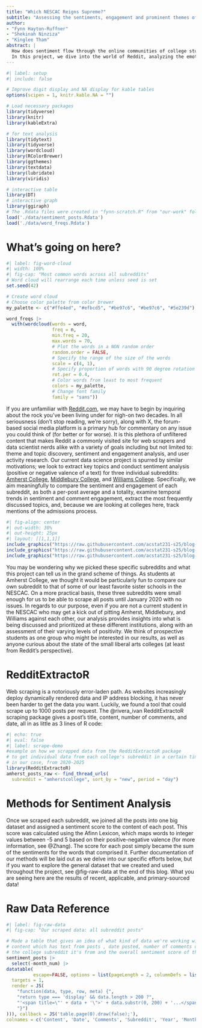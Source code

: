 ```yaml
---
title: "Which NESCAC Reigns Supreme?"
subtitle: "Assessing the sentiments, engagement and prominent themes of the Amherst, Middlebury, and Williams College subreddits"
author: 
- "Fynn Hayton-Ruffner"
- "Shekinah Ninziza"
- "Kinglee Tham"
abstract: |
  How does sentiment flow through the online communities of college students? What topics are most important to each group, and how have these conditions fluctuated with time?
  In this project, we dive into the world of Reddit, analyzing the emotional tone, engagement, and content of posts across three NESCAC college subreddits: Amherst, Middlebury, and Williams. By obtaining data in real-time using the @rivera_ivan RedditExtractoR scraping package, we examine positive negative valence, comment count, and content themes both over time and as a totality across the three forums. The goal is to explore within and cross subreddit patterns together to see if any discrepancies or global similarities emerge. Through text analysis and statistical modeling, we study how the words of students manifest the sentiment and thematic spectrum of their communities and how sentiment translates to engagement, with a particular focus on dicussions surrounding the admissions process.
---
```


```r
#| label: setup
#| include: false

# Improve digit display and NA display for kable tables
options(scipen = 1, knitr.kable.NA = "")

# Load necessary packages
library(tidyverse)
library(knitr)
library(kableExtra)

# for text analysis
library(tidytext)
library(tidyverse)
library(wordcloud)
library(RColorBrewer)
library(ggthemes)
library(textdata)
library(lubridate)
library(viridis)

# interactive table
library(DT)
# interactive graph
library(ggiraph)
# The .Rdata files were created in "fynn-scratch.R" from "our-work" folder
load('./data/sentiment_posts.Rdata')
load('./data/word_freqs.Rdata')
```

# What's going on here?

```r
#| label: fig-word-cloud
#| width: 100%
#| fig-cap: "Most common words across all subreddits"
# Word cloud will rearrange each time unless seed is set
set.seed(42)

# Create word cloud
# Choose color palette from color brewer
my_palette <- c("#ffe4ed", "#efbcd5", "#be97c6", "#be97c6", "#5e239d")

word_freqs |>
  with(wordcloud(words = word, 
                 freq = n,
                 min.freq = 20,
                 max.words = 70,
                 # Plot the words in a NON random order
                 random.order = FALSE,
                 # Specify the range of the size of the words
                 scale = c(4, 1),
                 # Specify proportion of words with 90 degree rotation
                 rot.per = 0.4,
                 # Color words from least to most frequent
                 colors = my_palette,
                 # Change font family
                 family = "sans"))
```

If you are unfamiliar with [Reddit.com](https://www.reddit.com/), we may have to begin by inquiring about the rock you've been living under for nigh-on two decades. In all seriousness (don't stop reading, we're sorry), along with X, the forum-based social media platform is a primary hub for commentary on any issue you could think of (for better or for worse). It is this plethora of unfiltered content that makes Reddit a commonly visited site for web scrapers and data scientist nerds alike with a variety of goals including but not limited to: theme and topic discovery, sentiment and engagement analysis, and user activity research. Our current data science project is spurred by similar motivations; we look to extract key topics and conduct sentiment analysis (positive or negative valence of a text) for three individual subreddits: [Amherst College](https://www.reddit.com/r/amherstcollege/), [Middlebury College](https://www.reddit.com/r/middlebury/), and [Williams College](https://www.reddit.com/r/WilliamsCollege/). Specifically, we aim meaningfully to compare the sentiment and engagement of each subreddit, as both a per-post average and a totality, examine temporal trends in sentiment and comment engagement, extract the most frequently discussed topics, and, because we are looking at colleges here, track mentions of the admissions process.

```r
#| fig-align: center
#| out-width: 30%
#| out-height: 25px
#| layout: [[1,1,1]]
include_graphics("https://raw.githubusercontent.com/acstat231-s25/blog-bobcat/refs/heads/main/images/mammoth.png") # Amherst icon
include_graphics("https://raw.githubusercontent.com/acstat231-s25/blog-bobcat/refs/heads/main/images/middlebury.png") # Middlebury icon
include_graphics("https://raw.githubusercontent.com/acstat231-s25/blog-bobcat/refs/heads/main/images/williams.png") # Williams icon
```

You may be wondering why we picked these specific subreddits and what this project can tell us in the grand scheme of things. As students at Amherst College, we thought it would be particularly fun to compare our own subreddit to that of some of our least favorite sister schools in the NESCAC. On a more practical basis, these three subreddits were small enough for us to be able to scrape all posts until January 2020 with no issues. In regards to our purpose, even if you are not a current student in the NESCAC who may get a kick out of pitting Amherst, Middlebury, and Williams against each other, our analysis provides insights into what is being discussed and prioritized at these different institutions, along with an assessment of their varying levels of positivity. We think of prospective students as one group who might be interested in our results, as well as anyone curious about the state of the small liberal arts colleges (at least from Reddit's perspective).

# RedditExtractoR

Web scraping is a notoriously error-laden path. As websites increasingly deploy dynamically rendered data and IP address blocking, it has never been harder to get the data you want. Luckily, we found a tool that could scrape up to 1000 posts per request. The @rivera_ivan RedditExtractoR scraping package gives a post's title, content, number of comments, and date, all in as little as 3 lines of R code:

```r
#| echo: true 
#| eval: false
#| label: scrape-demo
#example on how we scrapped data from the RedditExtractoR package
# to get individual data from each college's subreddit in a certain time range 
# in our case, from 2020-2025
library(RedditExtractoR)
amherst_posts_raw <- find_thread_urls(
  subreddit = "amherstcollege", sort_by = "new", period = "day")
```

# Methods for Sentiment Analysis

Once we scraped each subreddit, we joined all the posts into one big dataset and assigned a sentiment score to the content of each post. This score was calculated using the Afinn Lexicon, which maps words to integer values between -5 and 5 based on their positive-negative valence (for more information, see @Zhang). The score for each post simply became the sum of the sentiments for the words that comprised it. Further documentation of our methods will be laid out as we delve into our specific efforts below, but if you want to explore the general dataset that we created and used throughout the project, see @fig-raw-data at the end of this blog. What you are seeing here are the results of recent, applicable, and primary-sourced data!

# Raw Data Reference

```r
#| label: fig-raw-data
#| fig-cap: "Our scraped data: all subreddit posts"

# Made a table that gives an idea of what kind of data we're working with by showing
# content which has text from posts , date posted, number of comments on each post,  
# the college subreddit it's from and the overall sentiment score of the post.
sentiment_posts |>
  select(-month_num) |>
datatable(
          escape=FALSE, options = list(pageLength = 2, columnDefs = list(list(
  targets = 1,
  render = JS(
    "function(data, type, row, meta) {",
    "return type === 'display' && data.length > 200 ?",
    "'<span title=\"' + data + '\">' + data.substr(0, 200) + '...</span>' : data;",
    "}")
))), callback = JS('table.page(0).draw(false);'),
colnames = c('Content', 'Date', 'Comments', 'Subreddit', 'Year', 'Month','Sentiment Score'))
```
